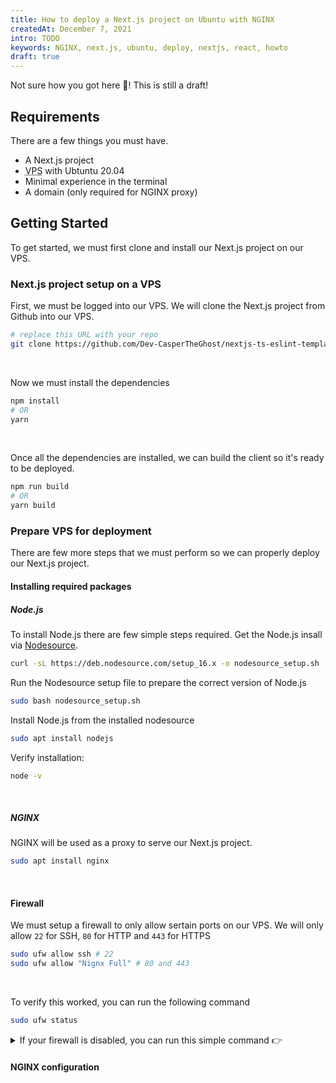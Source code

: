 ```yaml
---
title: How to deploy a Next.js project on Ubuntu with NGINX
createdAt: December 7, 2021
intro: TODO
keywords: NGINX, next.js, ubuntu, deploy, nextjs, react, howto
draft: true
---
```


<Info color="#f43f5e" title="Whoops!">
  <p>Not sure how you got here 🤔! This is still a draft!</p>
</Info>

## Requirements

There are a few things you must have.

- A Next.js project
- <abbr title="Virtual Private Server">VPS</abbr> with Ubtuntu 20.04
- Minimal experience in the terminal
- A domain (only required for NGINX proxy)

## Getting Started

To get started, we must first clone and install our Next.js project on our VPS.

### Next.js project setup on a VPS

First, we must be logged into our VPS. We will clone the Next.js project from Github into our VPS.

```bash
# replace this URL with your repo
git clone https://github.com/Dev-CasperTheGhost/nextjs-ts-eslint-template.git
```

<br />

Now we must install the dependencies

```bash
npm install
# OR
yarn
```

<br />

Once all the dependencies are installed, we can build the client so it's ready to be deployed.

```bash
npm run build
# OR
yarn build
```

### Prepare VPS for deployment

There are few more steps that we must perform so we can properly deploy our Next.js project.

#### Installing required packages

##### Node.js

To install Node.js there are few simple steps required.
Get the Node.js insall via [Nodesource](https://github.com/nodesource/distributions#readme).

```bash
curl -sL https://deb.nodesource.com/setup_16.x -o nodesource_setup.sh
```

Run the Nodesource setup file to prepare the correct version of Node.js

```bash
sudo bash nodesource_setup.sh
```

Install Node.js from the installed nodesource

```bash
sudo apt install nodejs
```

Verify installation:

```bash
node -v
```

<br />

##### NGINX

NGINX will be used as a proxy to serve our Next.js project.

```bash
sudo apt install nginx
```

<br />

#### Firewall

We must setup a firewall to only allow sertain ports on our VPS. We will only allow `22` for SSH, `80` for HTTP and `443` for HTTPS

```bash
sudo ufw allow ssh # 22
sudo ufw allow "Nignx Full" # 80 and 443
```

<br />

To verify this worked, you can run the following command

```bash
sudo ufw status
```

<Info title="Firewall disabled?">

  <details>
    <summary>If your firewall is disabled, you can run this simple command 👉</summary>

```
sudo ufw enable
```

  </details>

</Info>

#### NGINX configuration
